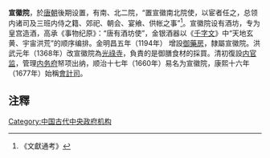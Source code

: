 '''宣徽院'''，於[[唐朝|唐朝]]後期设置，有南、北二院，“置宣徽南北院使，以宦者任之，总领内诸司及三班内侍之籍、郊祀、朝会、宴飨、供帐之事”<ref>《文獻通考》</ref>。宣徽院设有酒坊，专为皇宫造酒，高承《事物纪原》：“唐有酒坊使”，金银酒器以《[[千字文|千字文]]》中“天地玄黄、宇宙洪荒”的顺序编排。金明昌五年（1194年） 增設[[御藥房|御藥房]]，隸屬宣徽院。洪武元年（1368年）改宣徽院為[[光祿寺|光祿寺]]，負責的是御膳食材的採買。清初復設[[内官监|内官监]]，管理[[内务府|内务府]]帑项出纳，顺治十七年（1660年）易名为宣徽院，康熙十六年（1677年）始稱[[會計司|會計司]]。
==注釋==
<div class="references-small">
<references />
</div>
{{Government-official-hist-stub}}
[[Category:中国古代中央政府机构|Category:中国古代中央政府机构]]